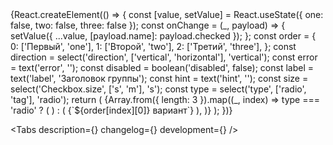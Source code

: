 


<Meta title='Components/Forms/RadioGroup' component={RadioGroup} id='RadioGroup' />

<!-- Canvas -->

<Story name='RadioGroup'>
    {React.createElement(() => {
        const [value, setValue] = React.useState({ one: false, two: false, three: false });
        const onChange = (_, payload) => {
            setValue({ ...value, [payload.name]: payload.checked });
        };
        const order = {
            0: ['Первый', 'one'],
            1: ['Второй', 'two'],
            2: ['Третий', 'three'],
        };
        const direction = select('direction', ['vertical', 'horizontal'], 'vertical');
        const error = text('error', '');
        const disabled = boolean('disabled', false);
        const label = text('label', 'Заголовок группы');
        const hint = text('hint', '');
        const size = select('Checkbox.size', ['s', 'm'], 's');
        const type = select('type', ['radio', 'tag'], 'radio');
        return (
            <RadioGroup
                label={label}
                hint={hint}
                onChange={onChange}
                direction={direction}
                error={error}
                disabled={disabled}
                type={type}
            >
                {Array.from({ length: 3 }).map((_, index) =>
                    type === 'radio' ? (
                        <Radio
                            key={`${index}-check`}
                            size={size}
                            label={`${order[index][0]} вариант`}
                            value={order[index][1]}
                        />
                    ) : (
                        <Tag key={`${index}-tag`} size={size} value={order[index][1]}>
                            {`${order[index][0]} вариант`}
                        </Tag>
                    ),
                )}
            </RadioGroup>
        );
    })}
</Story>

<!-- Docs -->

<ComponentHeader
    name='RadioGroup'
    version={version}
    package='@alfalab/core-components/radio-group'
    design='https://www.figma.com/file/cdNnkh2QdxuvYLrBm4cubM/Web-%3A%3A-Core-Default-Components?node-id=171%3A29171'
    children='Используется для выбора одного значения из нескольких доступных.'
/>

<Tabs description={<Description />} changelog={<Changelog />} development={<Development />} />
